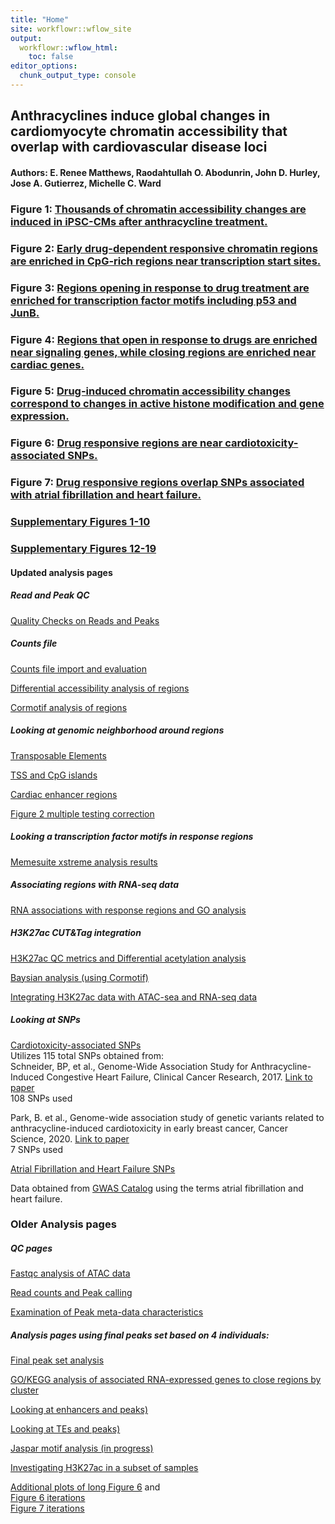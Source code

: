 ```yaml
---
title: "Home"
site: workflowr::wflow_site
output:
  workflowr::wflow_html:
    toc: false
editor_options:
  chunk_output_type: console
---
```


## Anthracyclines induce global changes in cardiomyocyte chromatin accessibility that overlap with cardiovascular disease loci

#### Authors: E. Renee Matthews, Raodahtullah O. Abodunrin, John D. Hurley, Jose A. Gutierrez, Michelle C. Ward   

### Figure 1: [Thousands of chromatin accessibility changes are induced in iPSC-CMs after anthracycline treatment.](https://mward-lab.github.io/Matthews_cardiotox_ATAC_2025/Figure_1.html)

### Figure 2: [Early drug-dependent responsive chromatin regions are enriched in CpG-rich regions near transcription start sites.](https://mward-lab.github.io/Matthews_cardiotox_ATAC_2025/Figure_2.html)

### Figure 3: [Regions opening in response to drug treatment are enriched for transcription factor motifs including p53 and JunB. ](https://mward-lab.github.io/Matthews_cardiotox_ATAC_2025/Figure_3.html)

### Figure 4: [Regions that open in response to drugs are enriched near signaling genes, while closing regions are enriched near cardiac genes.](https://mward-lab.github.io/Matthews_cardiotox_ATAC_2025/Figure_4.html)

### Figure 5: [Drug-induced chromatin accessibility changes correspond to changes in active histone modification and gene expression.](https://mward-lab.github.io/Matthews_cardiotox_ATAC_2025/Figure_5.html)

### Figure 6: [Drug responsive regions are near cardiotoxicity-associated SNPs. ](https://mward-lab.github.io/Matthews_cardiotox_ATAC_2025/Figure_6.html)

### Figure 7: [Drug responsive regions overlap SNPs associated with atrial fibrillation and heart failure.](https://mward-lab.github.io/Matthews_cardiotox_ATAC_2025/Figure_7.html)


### [Supplementary Figures 1-10](https://mward-lab.github.io/Matthews_cardiotox_ATAC_2025/Supp_Fig_1-11.html)

### [Supplementary Figures 12-19](https://mward-lab.github.io/Matthews_cardiotox_ATAC_2025/Supp_Fig_12-19.html)

  
    
      
        
          
            
              
                
                  
                  



#### Updated analysis pages

##### Read and Peak QC
[Quality Checks on Reads and Peaks](https://mward-lab.github.io/Matthews_cardiotox_ATAC_2025/QC_on_reads.html)

##### Counts file 

[Counts file import and evaluation](https://mward-lab.github.io/Matthews_cardiotox_ATAC_2025/Counts_matrix.html)

[Differential accessibility analysis of regions](https://mward-lab.github.io/Matthews_cardiotox_ATAC_2025/DEG_analysis.html)

[Cormotif analysis of regions](https://mward-lab.github.io/Matthews_cardiotox_ATAC_2025/Cormotif_analysis.html)

##### Looking at genomic neighborhood around regions

[Transposable Elements](https://mward-lab.github.io/Matthews_cardiotox_ATAC_2025/TE_analysis_norm.html)

[TSS and CpG islands](https://mward-lab.github.io/Matthews_cardiotox_ATAC_2025/TSS_and_CUG.html)

[Cardiac enhancer regions](https://mward-lab.github.io/Matthews_cardiotox_ATAC_2025/Enhancer_enrichment.html)

[Figure 2 multiple testing correction](https://mward-lab.github.io/Matthews_cardiotox_ATAC_2025/BH_correction_fig2.html)
    
##### Looking a transcription factor motifs in response regions  

[Memesuite xstreme analysis results](https://mward-lab.github.io/Matthews_cardiotox_ATAC_2025/Jaspar_motif_norm.html)

##### Associating regions with RNA-seq data

[RNA associations with response regions and GO analysis](https://mward-lab.github.io/Matthews_cardiotox_ATAC_2025/RNA_seq_integration.html)


##### H3K27ac CUT&Tag integration

[H3K27ac QC metrics and Differential acetylation analysis](https://mward-lab.github.io/Matthews_cardiotox_ATAC_2025/H3K27ac_initial_QC.html)


[Baysian analysis (using Cormotif)](https://mward-lab.github.io/Matthews_cardiotox_ATAC_2025/H3K27ac_cormotif.html)  


[Integrating H3K27ac data with ATAC-sea and RNA-seq data](https://mward-lab.github.io/Matthews_cardiotox_ATAC_2025/H3K27ac_integration.html)
        
          
##### Looking at SNPs 

[Cardiotoxicity-associated SNPs](https://mward-lab.github.io/Matthews_cardiotox_ATAC_2025/Cardiotox_SNPs.html)  
Utilizes 115 total SNPs obtained from:  
  Schneider, BP, et al., Genome-Wide Association Study for Anthracycline-Induced Congestive Heart Failure, Clinical Cancer Research, 2017. [Link to paper](https://aacrjournals.org/clincancerres/article/23/1/43/122971/Genome-Wide-Association-Study-for-Anthracycline)   
  108 SNPs used
  
  Park, B. et al., Genome-wide association study of genetic variants related to anthracycline-induced cardiotoxicity in early breast cancer, Cancer Science, 2020. [Link to paper](https://onlinelibrary.wiley.com/doi/10.1111/cas.14446)  
  7 SNPs used
  

            
[Atrial Fibrillation and Heart Failure SNPs](https://mward-lab.github.io/Matthews_cardiotox_ATAC_2025/AF_HF_SNPs.html)

Data obtained from [GWAS Catalog](https://www.ebi.ac.uk/gwas/home) using the terms atrial fibrillation and heart failure.
 




### Older Analysis pages 
##### QC pages

[Fastqc analysis of ATAC data](https://mward-lab.github.io/Matthews_cardiotox_ATAC_2025/Fastqc_results.html)

[Read counts and Peak calling](https://mward-lab.github.io/Matthews_cardiotox_ATAC_2025/Peak_calling.html)

[Examination of Peak meta-data characteristics](https://mward-lab.github.io/Matthews_cardiotox_ATAC_2025/Peak_analysis.html)

##### Analysis pages using final peaks set based on 4 individuals:

[Final peak set analysis](https://mward-lab.github.io/Matthews_cardiotox_ATAC_2025/final_four_analysis.html)   
 
[GO/KEGG analysis of associated RNA-expressed genes to close regions by cluster](https://mward-lab.github.io/Matthews_cardiotox_ATAC_2025/GO_KEGG_analysis.html)

[Looking at enhancers and peaks)](https://mward-lab.github.io/Matthews_cardiotox_ATAC_2025/Enhancer_files_ff.html)

[Looking at TEs and peaks)](https://mward-lab.github.io/Matthews_cardiotox_ATAC_2025/TE_analysis_ff.html)

[Jaspar motif analysis (in progress)](https://mward-lab.github.io/Matthews_cardiotox_ATAC_2025/Jaspar_motif_ff.html)

[Investigating H3K27ac in a subset of samples](https://mward-lab.github.io/Matthews_cardiotox_ATAC_2025/Raodah_mycount.html)





[Additional plots of long Figure 6](https://mward-lab.github.io/Matthews_cardiotox_ATAC_2025/final_plot_attempt.html) and   
[Figure 6 iterations](https://mward-lab.github.io/Matthews_cardiotox_ATAC_2025/Correlation_of_SNPnPEAK.html)   
[Figure 7 iterations](https://mward-lab.github.io/Matthews_cardiotox_ATAC_2025/Correlation_of_GWASnPEAK.html)





  
    
      
        
          
            
              
                
                  
                    
                    





















